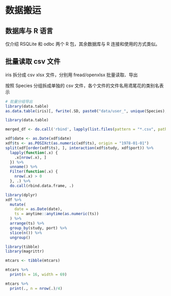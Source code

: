 # 数据搬运 {#chap:data-transportation}




## 数据库与 R 语言 {#sec:database}

仅介绍 RSQLite 和  odbc 两个 R 包，其余数据库与 R 连接和使用的方式类似。

## 批量读取 csv 文件

iris 拆分成 csv xlsx 文件，分别用 fread/openxlsx 批量读取、导出

按照 Species 分组拆成单独的 csv 文件，各个文件的文件名用鸢尾花的类别名表示

```r
# 批量分组导出
library(data.table)
as.data.table(iris)[, fwrite(.SD, paste0("data/user_", unique(Species), ".csv")), by = Species, .SDcols = colnames(iris)]
```


```r
library(data.table)

merged_df <- do.call('rbind', lapply(list.files(pattern = "*.csv", path = "data/"), fread ) )
```


```r
xdf$date <- as.Date(xdf$date)
xdf$ts <- as.POSIXct(as.numeric(xdf$ts), origin = "1978-01-01")
split(xdf[order(xdf$ts), ], interaction(xdf$study, xdf$port)) %>%
  lapply(function(.x) {
    .x[nrow(.x), ]
  }) %>%
  unname() %>%
  Filter(function(.x) {
    nrow(.x) > 0
  }, .) %>%
  do.call(rbind.data.frame, .)

library(dplyr)
xdf %>%
  mutate(
    date = as.Date(date),
    ts = anytime::anytime(as.numeric(ts))
  ) %>%
  arrange(ts) %>%
  group_by(study, port) %>%
  slice(n()) %>%
  ungroup()
```


```r
library(tibble)
library(magrittr)

mtcars <- tibble(mtcars)

mtcars %>% 
  print(n = 16, width = 69)
```


```r
mtcars %>% 
  print(., n = nrow(.)/4)
```

